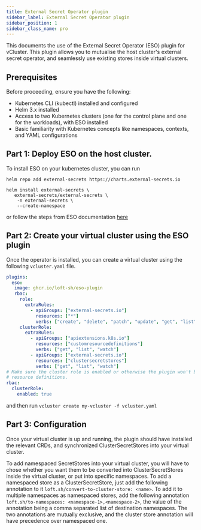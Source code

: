 ```yaml
---
title: External Secret Operator plugin
sidebar_label: External Secret Operator plugin
sidebar_position: 1
sidebar_class_name: pro
---
```



<ProAdmonition/>

This documents the use of the External Secret Operator (ESO) plugin for vCluster.
This plugin allows you to mutualise the host cluster's external secret operator, and seamlessly use existing stores inside virtual clusters.

## Prerequisites

Before proceeding, ensure you have the following:
- Kubernetes CLI (kubectl) installed and configured
- Helm 3.x installed
- Access to two Kubernetes clusters (one for the control plane and one for the workloads), with ESO installed
- Basic familiarity with Kubernetes concepts like namespaces, contexts, and YAML configurations

## Part 1: Deploy ESO on the host cluster.

To install ESO on your kubernetes cluster, you can run

```shell
helm repo add external-secrets https://charts.external-secrets.io

helm install external-secrets \
   external-secrets/external-secrets \
    -n external-secrets \
    --create-namespace
```

or follow the steps from ESO documentation [here](https://external-secrets.io/latest/introduction/getting-started/)

## Part 2: Create your virtual cluster using the ESO plugin
Once the operator is installed, you can create a virtual cluster using the following `vcluster.yaml` file.

```yaml
plugins:
  eso:
   image: ghcr.io/loft-sh/eso-plugin
   rbac:
     role:
       extraRules:
         - apiGroups: ["external-secrets.io"]
           resources: ["*"]
           verbs: ["create", "delete", "patch", "update", "get", "list", "watch"]
     clusterRole:
       extraRules:
         - apiGroups: ["apiextensions.k8s.io"]
           resources: ["customresourcedefinitions"]
           verbs: ["get", "list", "watch"]
         - apiGroups: ["external-secrets.io"]
           resources: ["clustersecretstores"]
           verbs: ["get", "list", "watch"]
# Make sure the cluster role is enabled or otherwise the plugin won't be able to watch custom
# resource definitions.
rbac:
  clusterRole:
    enabled: true
```

and then run `vcluster create my-vcluster -f vcluster.yaml`

## Part 3: Configuration

Once your virtual cluster is up and running, the plugin should have installed the relevant CRDs, and synchronized ClusterSecretStores into your virtual cluster.

To add namespaced SecretStores into your virtual cluster, you will have to chose whether you want them to be converted into ClusterSecretStores inside the virtual cluster, or put into specific namespaces. To add a namespaced store as a ClusterSecretStore, just add the following annotation to it `loft.sh/convert-to-cluster-store: <name>`. To add it to multiple namespaces as namespaced stores, add the following annotation `loft.sh/to-namespaces: <namespace-1>,<namespace-2>`, the value of the annotation being a comma separated list of destination namespaces. The two annotations are mutually exclusive, and the cluster store annotation will have precedence over namespaced one.
